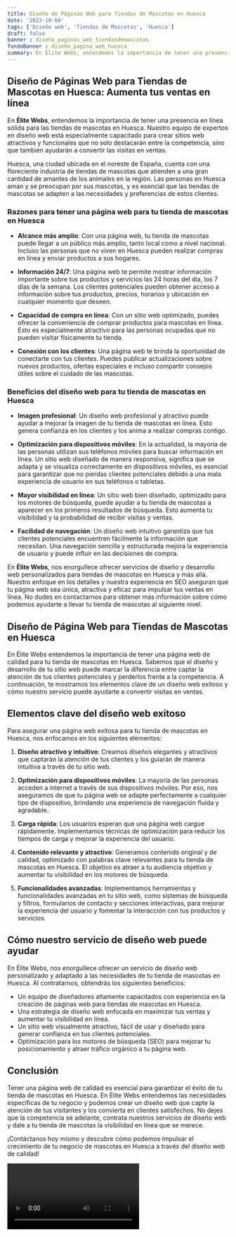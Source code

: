 ```yaml
---
title: Diseño de Páginas Web para Tiendas de Mascotas en Huesca
date: '2023-10-04'
tags: ['Diseño web', 'Tiendas de Mascotas', 'Huesca']
draft: false
banner : diseño_paginas_web_tiendasdemascotas
fondoBanner : diseño_pagina_web_huesca
summary: En Élite Webs, entendemos la importancia de tener una presencia en línea sólida para las tiendas de mascotas en Huesca. Nuestro equipo de expertos en diseño web está especialmente capacitado para crear sitios web atractivos y funcionales que no solo destacarán entre la competencia, sino que también ayudarán a convertir las visitas en ventas.
---
```


## Diseño de Páginas Web para Tiendas de Mascotas en Huesca: Aumenta tus ventas en línea

En **Élite Webs**, entendemos la importancia de tener una presencia en línea sólida para las tiendas de mascotas en Huesca. Nuestro equipo de expertos en diseño web está especialmente capacitado para crear sitios web atractivos y funcionales que no solo destacarán entre la competencia, sino que también ayudarán a convertir las visitas en ventas.

Huesca, una ciudad ubicada en el noreste de España, cuenta con una floreciente industria de tiendas de mascotas que atienden a una gran cantidad de amantes de los animales en la región. Las personas en Huesca aman y se preocupan por sus mascotas, y es esencial que las tiendas de mascotas se adapten a las necesidades y preferencias de estos clientes.

### Razones para tener una página web para tu tienda de mascotas en Huesca

- **Alcance más amplio**: Con una página web, tu tienda de mascotas puede llegar a un público más amplio, tanto local como a nivel nacional. Incluso las personas que no viven en Huesca pueden realizar compras en línea y enviar productos a sus hogares.

- **Información 24/7**: Una página web te permite mostrar información importante sobre tus productos y servicios las 24 horas del día, los 7 días de la semana. Los clientes potenciales pueden obtener acceso a información sobre tus productos, precios, horarios y ubicación en cualquier momento que deseen.

- **Capacidad de compra en línea**: Con un sitio web optimizado, puedes ofrecer la conveniencia de comprar productos para mascotas en línea. Esto es especialmente atractivo para las personas ocupadas que no pueden visitar físicamente tu tienda.

- **Conexión con los clientes**: Una página web te brinda la oportunidad de conectarte con tus clientes. Puedes publicar actualizaciones sobre nuevos productos, ofertas especiales e incluso compartir consejos útiles sobre el cuidado de las mascotas.

### Beneficios del diseño web para tu tienda de mascotas en Huesca

- **Imagen profesional**: Un diseño web profesional y atractivo puede ayudar a mejorar la imagen de tu tienda de mascotas en línea. Esto genera confianza en los clientes y los anima a realizar compras contigo.

- **Optimización para dispositivos móviles**: En la actualidad, la mayoría de las personas utilizan sus teléfonos móviles para buscar información en línea. Un sitio web diseñado de manera responsiva, significa que se adapta y se visualiza correctamente en dispositivos móviles, es esencial para garantizar que no pierdas clientes potenciales debido a una mala experiencia de usuario en sus teléfonos o tabletas.

- **Mayor visibilidad en línea**: Un sitio web bien diseñado, optimizado para los motores de búsqueda, puede ayudar a tu tienda de mascotas a aparecer en los primeros resultados de búsqueda. Esto aumenta tu visibilidad y la probabilidad de recibir visitas y ventas.

- **Facilidad de navegación**: Un diseño web intuitivo garantiza que tus clientes potenciales encuentren fácilmente la información que necesitan. Una navegación sencilla y estructurada mejora la experiencia de usuario y puede influir en las decisiones de compra.

En **Élite Webs**, nos enorgullece ofrecer servicios de diseño y desarrollo web personalizados para tiendas de mascotas en Huesca y más allá. Nuestro enfoque en los detalles y nuestra experiencia en SEO aseguran que tu página web sea única, atractiva y eficaz para impulsar tus ventas en línea. No dudes en contactarnos para obtener más información sobre cómo podemos ayudarte a llevar tu tienda de mascotas al siguiente nivel.

<GifSeo />

<Cta />

## Diseño de Página Web para Tiendas de Mascotas en Huesca

En Élite Webs entendemos la importancia de tener una página web de calidad para tu tienda de mascotas en Huesca. Sabemos que el diseño y desarrollo de tu sitio web puede marcar la diferencia entre captar la atención de tus clientes potenciales y perderlos frente a la competencia. A continuación, te mostramos los elementos clave de un diseño web exitoso y cómo nuestro servicio puede ayudarte a convertir visitas en ventas.

## Elementos clave del diseño web exitoso

Para asegurar una página web exitosa para tu tienda de mascotas en Huesca, nos enfocamos en los siguientes elementos:

1. **Diseño atractivo y intuitivo**: Creamos diseños elegantes y atractivos que captarán la atención de tus clientes y los guiarán de manera intuitiva a través de tu sitio web.

2. **Optimización para dispositivos móviles**: La mayoría de las personas acceden a internet a través de sus dispositivos móviles. Por eso, nos aseguramos de que tu página web se adapte perfectamente a cualquier tipo de dispositivo, brindando una experiencia de navegación fluida y agradable.

3. **Carga rápida**: Los usuarios esperan que una página web cargue rápidamente. Implementamos técnicas de optimización para reducir los tiempos de carga y mejorar la experiencia del usuario.

4. **Contenido relevante y atractivo**: Generamos contenido original y de calidad, optimizado con palabras clave relevantes para tu tienda de mascotas en Huesca. El objetivo es atraer a tu audiencia objetivo y aumentar tu visibilidad en los motores de búsqueda.

5. **Funcionalidades avanzadas**: Implementamos herramientas y funcionalidades avanzadas en tu sitio web, como sistemas de búsqueda y filtros, formularios de contacto y secciones interactivas, para mejorar la experiencia del usuario y fomentar la interacción con tus productos y servicios.

## Cómo nuestro servicio de diseño web puede ayudar

En Élite Webs, nos enorgullece ofrecer un servicio de diseño web personalizado y adaptado a las necesidades de tu tienda de mascotas en Huesca. Al contratarnos, obtendrás los siguientes beneficios:

- Un equipo de diseñadores altamente capacitados con experiencia en la creación de páginas web para tiendas de mascotas en Huesca.
- Una estrategia de diseño web enfocada en maximizar tus ventas y aumentar tu visibilidad en línea.
- Un sitio web visualmente atractivo, fácil de usar y diseñado para generar confianza en tus clientes potenciales.
- Optimización para los motores de búsqueda (SEO) para mejorar tu posicionamiento y atraer tráfico orgánico a tu página web.

## Conclusión

Tener una página web de calidad es esencial para garantizar el éxito de tu tienda de mascotas en Huesca. En Élite Webs entendemos las necesidades específicas de tu negocio y podemos crear un diseño web que capte la atención de tus visitantes y los convierta en clientes satisfechos. No dejes que la competencia se adelante, contrata nuestros servicios de diseño web y dale a tu tienda de mascotas la visibilidad en línea que se merece.

¡Contáctanos hoy mismo y descubre cómo podemos impulsar el crecimiento de tu negocio de mascotas en Huesca a través del diseño web de calidad!

<Video />

<CtaBot job='Tiendas de Mascotas' city='Huesca'/>

<Gmaps query='Huesca+españa+maps' />